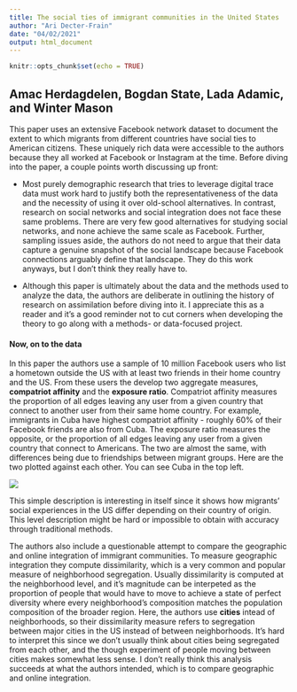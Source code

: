 ```yaml
---
title: The social ties of immigrant communities in the United States
author: "Ari Decter-Frain"
date: "04/02/2021"
output: html_document
---
```


```r
knitr::opts_chunk$set(echo = TRUE)
```

## Amac Herdagdelen, Bogdan State, Lada Adamic, and Winter Mason

This paper uses an extensive Facebook network dataset to document the extent to which migrants from different countries have social ties to American citizens. These uniquely rich data were accessible to the authors because they all worked at Facebook or Instagram at the time. Before diving into the paper, a couple points worth discussing up front:

* Most purely demographic research that tries to leverage digital trace data must work hard to justify both the representativeness of the data and the necessity of using it over old-school alternatives. In contrast, research on social networks and social integration does not face these same problems. There are very few good alternatives for studying social networks, and none achieve the same scale as Facebook. Further, sampling issues aside, the authors do not need to argue that their data capture a genuine snapshot of the social landscape because Facebook connections arguably define that landscape. They do this work anyways, but I don't think they really have to.

* Although this paper is ultimately about the data and the methods used to analyze the data, the authors are deliberate in outlining the history of research on assimilation before diving into it. I appreciate this as a reader and it's a good reminder not to cut corners when developing the theory to go along with a methods- or data-focused project.

#### Now, on to the data

In this paper the authors use a sample of 10 million Facebook users who list a hometown outside the US with at least two friends in their home country and the US. From these users the develop two aggregate measures, **compatriot affinity** and the **exposure ratio**. Compatriot affinity measures the proportion of all edges leaving any user from a given country that connect to another user from their same home country. For example, immigrants in Cuba have highest compatriot affinity - roughly 60% of their Facebook friends are also from Cuba. The exposure ratio measures the opposite, or the proportion of all edges leaving any user from a given country that connect to Americans. The two are almost the same, with differences being due to friendships between migrant groups. Here are the two plotted against each other. You can see Cuba in the top left.

![](/misc_img/herdagdelen_2016_p1.png)

This simple description is interesting in itself since it shows how migrants' social experiences in the US differ depending on their country of origin. This level description might be hard or impossible to obtain with accuracy through traditional methods. 

The authors also include a questionable attempt to compare the geographic and online integration of immigrant communities. To measure geographic integration they compute dissimilarity, which is a very common and popular measure of neighborhood segregation. Usually dissimilarity is computed at the neighborhood level, and it's magnitude can be interpeted as the proportion of people that would have to move to achieve a state of perfect diversity where every neighborhood's composition matches the population composition of the broader region. Here, the authors use **cities** intead of neighborhoods, so their dissimilarity measure refers to segregation between major cities in the US instead of between neighborhoods. It's hard to interpret this since we don't usually think about cities being segregated from each other, and the though experiment of people moving between cities makes somewhat less sense. I don't really think this analysis succeeds at what the authors intended, which is to compare geographic and online integration. 



